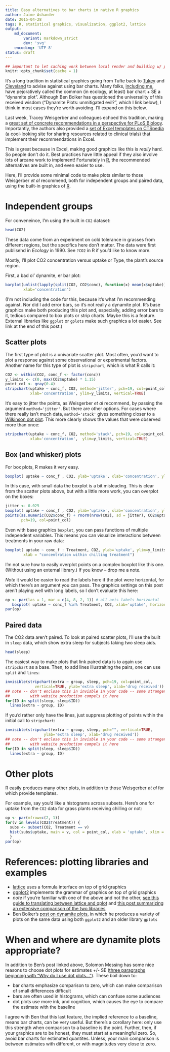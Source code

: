 ```yaml
---
title: Easy alternatives to bar charts in native R graphics
author: Jaime Ashander
date: 2015-04-28
tags: R, statistical graphics, visualization, ggplot2, lattice
output:
    md_document:
        variant: markdown_strict
        dev: 'svg'
    encoding: 'UTF-8'
status: draft
---
```

```r
## important to let caching work between local render and building w/ pelican
knitr::opts_chunk$set(cache = 1)
```

It's a long tradition in statistical graphics going from Tufte back to
[Tukey](http://en.wikipedia.org/wiki/John_Tukey#Scientific_contributions) and
[Cleveland](http://en.wikipedia.org/wiki/Dot_plot_%28statistics%29#Cleveland_dot_plots)
to advise against using bar charts.  Many folks, [including
me](https://twitter.com/jaimedash/status/591289758191636480), have pejoratively
called the common (in ecology, at least) bar chart + SE a "dynamite plot".
Although Ben Bolker has questioned the universality of this received wisdom
("Dynamite Plots: unmitigated evil?", which I link below), I think in most
cases they're worth avoiding. I'll expand on this below.

Last week, Tracey Weisgerber and colleagues echoed this tradition, making a
[great set of concrete recommendations in a perspective for PLoS Biology](doi.org/10.1371/journal.pbio.1002128).
Importantly, the authors also provided a
[set of Excel templates on CTSpedia](https://www.ctspedia.org/do/view/CTSpedia/TemplateTesting)
(a cool-looking site for sharing resources related to clinical trials) that
implement their recommendations in Excel.

This is great because in Excel, making good graphics like this is _really_
hard.  So people don't do it. Best practices have little appeal if they also
involve lots of arcane work to implement!  Fortunately in
[R](http://www.r-project.org/), the recommended alternatives are built in, and
even easier to use.

Here, I'll provide some minimal code to make plots similar to those Weisgerber
_et al_ recommend, both for independent groups and paired data, using the
built-in graphics of [R](http://www.r-project.org/).


# Independent groups

For conveneince, I'm using the built in `CO2` dataset:
```r
head(CO2)
```

These data come from an experiment on cold tolerance in grasses from different
regions, but the specifics here don't matter. The data were first publisehd in
_Ecology_ in 1990. See `?CO2` in R if you'd like to know more.

Mostly, I'll plot CO2 concentration versus uptake or Type, the plant's source
region.

First, a bad ol' dynamite, er bar plot:

```r
barplot(unlist(lapply(split(CO2, CO2$conc), function(x) mean(x$uptake))), ylab='uptake',
        xlab='concentration')
```

(I'm not including the code for this, because it's what I'm recommending
against. Nor did I add error bars, so it's not really a dynamite plot. R's base
graphics make both producing this plot and, especially, adding error bars to
it, tedious compared to box plots or strip charts. Maybe this is a feature.
External libraries like `ggplot` or `gplots` make such graphics a lot easier.
See link at the end of this post.)

## Scatter plots

The first type of plot is a univariate scatter plot.  Most often, you'd want to
plot a response against some observational or experimental factors. Another
name for this type of plot is `stripchart`, which is what R calls it:

```r
CO2 <- within(CO2, conc_f <- factor(conc))
y_limits <- c(0, max(CO2$uptake) * 1.15)
point_col <- gray(0.4)
stripchart(uptake ~ conc_f, CO2, method='jitter', pch=19, col=point_col,
           xlab='concentration', ylim=y_limits, vertical=TRUE)
```

It's easy to jitter the points, as Weisgerber _et al_ recommend, by passing the
argument `method='jitter'`. But there are other options.  For cases where there
really isn't much data, `method='stack'` gives something closer to a
[Wilkinson dot plot](http://en.wikipedia.org/wiki/Dot_plot_%28statistics%29#Wilkinson_dot_plots).
This more clearly shows the values that were observed more than once:


```r
stripchart(uptake ~ conc_f, CO2, method='stack', pch=19, col=point_col,
           xlab='concentration',  ylim=y_limits, vertical=TRUE)
```

## Box (and whisker) plots

For box plots, R makes it very easy.

```r

boxplot( uptake ~ conc_f , CO2, ylab='uptake', xlab='concentration', ylim=y_limits)
```
In this case, with small data the boxplot is a bit misleading. This is clear from the
scatter plots above, but with a little more work, you can overplot on the
boxes:

```r
jitter <- 0.025
boxplot( uptake ~ conc_f , CO2, ylab='uptake', xlab='concentration', ylim=y_limits)
points(as.numeric(CO2$conc_f) + rnorm(nrow(CO2), sd = jitter), CO2$uptake,
       pch=19, col=point_col)
```

Even with base graphics `boxplot`, you can pass functions of multiple
independent variables. This means you can visualize interactions between
treatments in your raw data:

```r
boxplot( uptake ~ conc_f : Treatment, CO2, ylab='uptake', ylim=y_limits,
        xlab = "concentration within chilling treatment")
```

I'm not sure how to easily overplot points on a complex boxplot like this one.
(Without using an external library.) If you know -- drop me a note.

_Note_ it would be easier to read the labels here if the plot were horizontal,
for which there's an argument you can pass. The graphics settings on this post
aren't playing well with long labels, so I don't evaluate this here:

```r
op <- par(las = 1, mar = c(4, 8, 2, 1)) # all axis labels horizontal
   boxplot( uptake ~ conc_f %in% Treatment, CO2, xlab='uptake', horizontal=TRUE)
par(op)
```


## Paired data

The CO2 data aren't paired. To look at paired scatter plots, I'll use the built
in `sleep` data, which show extra sleep for subjects taking two sleep aids.

```r
head(sleep)
```

The easiest way to make plots that link paired data is to again use
`stripchart` as a base.  Then, to add lines illustraiting the pairs, one can
use `split` and `lines`:

```r

invisible(stripchart(extra ~ group, sleep, pch=19, col=point_col,
		     vertical=TRUE, ylab='extra sleep', xlab='drug received'))
## note -- don't enclose this in invisble in your code -- some strangeness
##         with website production compels it here
for(ID in split(sleep, sleep$ID))
  lines(extra ~ group, ID)

```

If you'd rather only have the lines, just suppress plotting of points within
the initial call to `stripchart`:

```r
invisible(stripchart(extra ~ group, sleep, pch="", vertical=TRUE,
           	     ylab='extra sleep', xlab='drug received'))
## note -- don't enclose this in invisble in your code -- some strangeness
##         with website production compels it here
for(ID in split(sleep, sleep$ID))
  lines(extra ~ group, ID)
```


# Other plots

R easily produces many other plots, in addition to those Weisgerber _et al_ for
which provide templates.

For example, say you'd like a histograms across subsets.  Here's one for uptake
from the `CO2` data for grass plants receiving chilling or not:

```r
op <- par(mfrow=c(2, 1))
for(v in levels(CO2$Treatment)) {
  subs <- subset(CO2, Treatment == v)
  hist(subs$uptake, main = v, col = point_col, xlab = 'uptake', xlim = y_limits)
  }
par(op)
```


# References: plotting libraries and examples

* [lattice](http://www.statmethods.net/advgraphs/trellis.html) uses a formula
  interface on top of grid graphics
* [ggplot2](http://ggplot2.org/) implements the grammar of graphics on top of
  grid graphics
* _note_ if you're familiar with one of the above and not the other,
  [see this guide to translating between lattice and qplot](http://docs.ggplot2.org/0.9.3.1/translate_qplot_lattice.html) and
  [this post summarizing an extensive comparison of the two libraries](https://learnr.wordpress.com/2009/08/26/ggplot2-version-of-figures-in-lattice-multivariate-data-visualization-with-r-final-part/)
* Ben Bolker's
  [post on dynamite plots](http://emdbolker.wikidot.com/blog:dynamite), in which he
  produces a variety of plots on the same data using both `ggplot2` and an older library `gplots`

# When and where are dynamite plots appropriate?

In addition to Ben's post linked above, Solomon Messing has some nice reasons
to choose dot plots for estimates +/- SE ([three paragraphs beginning with "Why
do I use dot
plots..."](https://solomonmessing.wordpress.com/2012/03/04/visualization-series-insight-from-cleveland-and-tufte-on-plotting-numeric-data-by-groups/)).
These boil down to:

* bar charts emphasize comparison to zero, which can make comparison of small
  differences difficult
* bars are often used in histograms, which can confuse some audiences
* dot plots use more ink, and cognition, which causes the eye to compare the estimate with the baseline

I agree with Ben that this last feature, the implied reference to a baseline,
means bar charts, can be very useful. But there's a corollary here: only use
this strength when comparison to a baseline is the point. Further, then,
if your graphics are to be honest, they must start at a meaningful
zero. So, avoid bar charts for estimated quantites. Unless, your main
comparison is between estimates with different, or with magnitudes very close
to zero.
